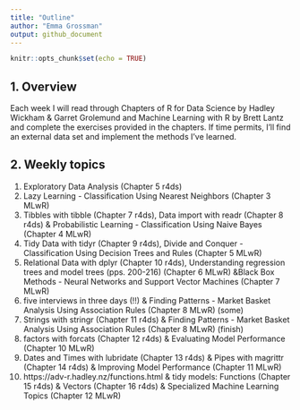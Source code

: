 ```yaml
---
title: "Outline"
author: "Emma Grossman"
output: github_document
---
```


```r
knitr::opts_chunk$set(echo = TRUE)
```

## 1. Overview
Each week I will read through Chapters of R for Data Science by Hadley Wickham & Garret Grolemund and Machine Learning with R by Brett Lantz and complete the exercises provided in the chapters. If time permits, I'll find an external data set and implement the methods I've learned.

## 2. Weekly topics

1. Exploratory Data Analysis (Chapter 5 r4ds) 
2. Lazy Learning - Classification Using Nearest Neighbors (Chapter 3 MLwR)
3. Tibbles with tibble (Chapter 7 r4ds), Data import with readr (Chapter 8 r4ds) \& Probabilistic Learning - Classification Using Naive Bayes (Chapter 4 MLwR)
4. Tidy Data with tidyr (Chapter 9 r4ds), Divide and Conquer - Classification Using Decision Trees and Rules (Chapter 5 MLwR)
5. Relational Data with dplyr (Chapter 10 r4ds), Understanding regression trees and model trees (pps. 200-216) (Chapter 6 MLwR)  \&Black Box Methods - Neural Networks and Support Vector Machines (Chapter 7 MLwR)
6. five interviews in three days (!!) & Finding Patterns - Market Basket Analysis Using Association Rules (Chapter 8 MLwR) (some)
7. Strings with stringr (Chapter 11 r4ds) \& Finding Patterns - Market Basket Analysis Using Association Rules (Chapter 8 MLwR) (finish) 
8. factors with forcats (Chapter 12 r4ds) \& Evaluating Model Performance (Chapter 10 MLwR) 
9. Dates and Times with lubridate (Chapter 13 r4ds) \& Pipes with magrittr (Chapter 14 r4ds) \& Improving Model Performance (Chapter 11 MLwR)
10. https://adv-r.hadley.nz/functions.html \& tidy models: Functions (Chapter 15 r4ds) \& Vectors (Chapter 16 r4ds) \& Specialized Machine Learning Topics (Chapter 12 MLwR)


